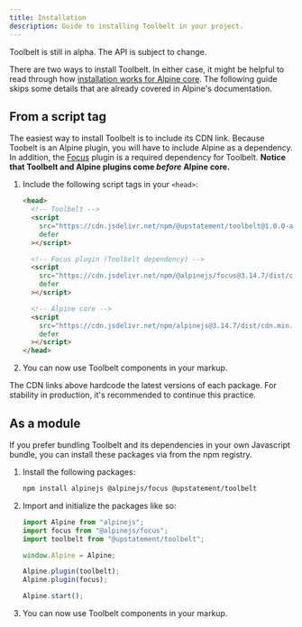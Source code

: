 ```yaml
---
title: Installation
description: Guide to installing Toolbelt in your project.
---
```



<Aside type="caution">

Toolbelt is still in alpha. The API is subject to change.

</Aside>

There are two ways to install Toolbelt. In either case, it might be helpful to read through how [installation works for Alpine core](https://alpinejs.dev/essentials/installation). The following guide skips some details that are already covered in Alpine's documentation.

## From a script tag

The easiest way to install Toolbelt is to include its CDN link. Because Toobelt is an Alpine plugin, you will have to include Alpine as a dependency. In addition, the [Focus](https://alpinejs.dev/plugins/focus) plugin is a required dependency for Toolbelt. **Notice that Toolbelt and Alpine plugins come _before_ Alpine core.**

<Steps>

1. Include the following script tags in your `<head>`:

   ```html
   <head>
     <!-- Toolbelt -->
     <script
       src="https://cdn.jsdelivr.net/npm/@upstatement/toolbelt@1.0.0-alpha/dist/plugin.cdn.js"
       defer
     ></script>

     <!-- Focus plugin (Toolbelt dependency) -->
     <script
       src="https://cdn.jsdelivr.net/npm/@alpinejs/focus@3.14.7/dist/cdn.min.js"
       defer
     ></script>

     <!-- Alpine core -->
     <script
       src="https://cdn.jsdelivr.net/npm/alpinejs@3.14.7/dist/cdn.min.js"
       defer
     ></script>
   </head>
   ```

2. You can now use Toolbelt components in your markup.

</Steps>

<Aside title="Hardcoding Versions" type="tip">

The CDN links above hardcode the latest versions of each package. For stability in production, it's recommended to continue this practice.

</Aside>

## As a module

If you prefer bundling Toolbelt and its dependencies in your own Javascript bundle, you can install these packages via from the npm registry.

<Steps>

1. Install the following packages:

   ```bash
   npm install alpinejs @alpinejs/focus @upstatement/toolbelt
   ```

2. Import and initialize the packages like so:

   ```js
   import Alpine from "alpinejs";
   import focus from "@alpinejs/focus";
   import toolbelt from "@upstatement/toolbelt";

   window.Alpine = Alpine;

   Alpine.plugin(toolbelt);
   Alpine.plugin(focus);

   Alpine.start();
   ```

3. You can now use Toolbelt components in your markup.

</Steps>
